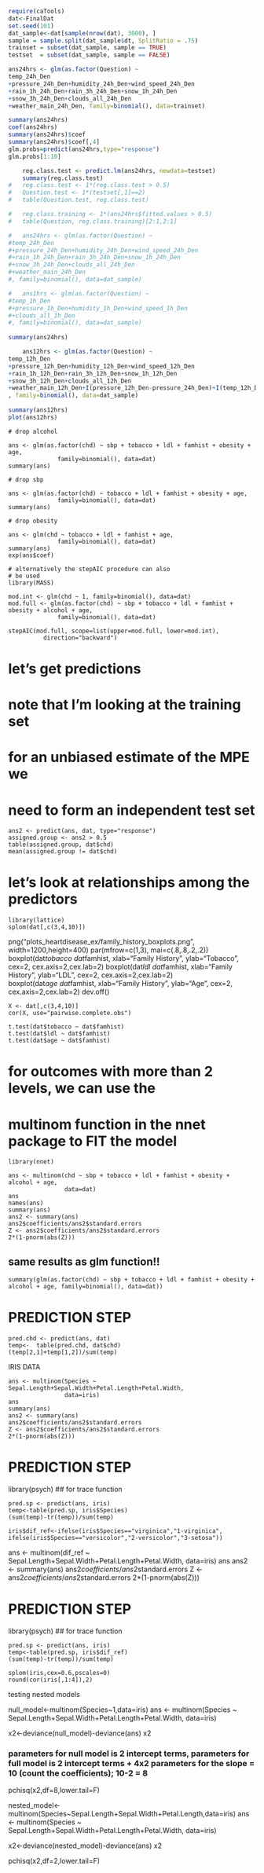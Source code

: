 ```r
require(caTools)
dat<-FinalDat
set.seed(101) 
dat_sample<-dat[sample(nrow(dat), 3000), ]
sample = sample.split(dat_sample$dt, SplitRatio = .75)
trainset = subset(dat_sample, sample == TRUE)
testset  = subset(dat_sample, sample == FALSE)

ans24hrs <- glm(as.factor(Question) ~
temp_24h_Den
+pressure_24h_Den+humidity_24h_Den+wind_speed_24h_Den
+rain_1h_24h_Den+rain_3h_24h_Den+snow_1h_24h_Den
+snow_3h_24h_Den+clouds_all_24h_Den
+weather_main_24h_Den, family=binomial(), data=trainset)

summary(ans24hrs)
coef(ans24hrs)
summary(ans24hrs)$coef
summary(ans24hrs)$coef[,4]
glm.probs=predict(ans24hrs,type="response")
glm.probs[1:10]

	reg.class.test <- predict.lm(ans24hrs, newdata=testset)
	summary(reg.class.test)
#	reg.class.test <- 1*(reg.class.test > 0.5)
#	Question.test <- 1*(testset[,1]==2)
#	table(Question.test, reg.class.test)

#	reg.class.training <- 1*(ans24hrs$fitted.values > 0.5)
#	table(Question, reg.class.training)[2:1,2:1]

#	ans24hrs <- glm(as.factor(Question) ~
#temp_24h_Den
#+pressure_24h_Den+humidity_24h_Den+wind_speed_24h_Den
#+rain_1h_24h_Den+rain_3h_24h_Den+snow_1h_24h_Den
#+snow_3h_24h_Den+clouds_all_24h_Den
#+weather_main_24h_Den
#, family=binomial(), data=dat_sample)

#	ans1hrs <- glm(as.factor(Question) ~
#temp_1h_Den
#+pressure_1h_Den+humidity_1h_Den+wind_speed_1h_Den
#+clouds_all_1h_Den
#, family=binomial(), data=dat_sample)
	
summary(ans24hrs)
```

```r
	ans12hrs <- glm(as.factor(Question) ~
temp_12h_Den
+pressure_12h_Den+humidity_12h_Den+wind_speed_12h_Den
+rain_1h_12h_Den+rain_3h_12h_Den+snow_1h_12h_Den
+snow_3h_12h_Den+clouds_all_12h_Den
+weather_main_12h_Den+I(pressure_12h_Den-pressure_24h_Den)+I(temp_12h_Den-temp_24h_Den)
, family=binomial(), data=dat_sample)
	
summary(ans12hrs)
plot(ans12hrs)
```


	# drop alcohol

	ans <- glm(as.factor(chd) ~ sbp + tobacco + ldl + famhist + obesity + age, 
                  family=binomial(), data=dat)
	summary(ans)

	# drop sbp

	ans <- glm(as.factor(chd) ~ tobacco + ldl + famhist + obesity + age, 
                  family=binomial(), data=dat)
	summary(ans)

	# drop obesity

	ans <- glm(chd ~ tobacco + ldl + famhist + age, 
                  family=binomial(), data=dat)
	summary(ans)
	exp(ans$coef)

	# alternatively the stepAIC procedure can also 
	# be used
	library(MASS)

	mod.int <- glm(chd ~ 1, family=binomial(), data=dat)
	mod.full <- glm(as.factor(chd) ~ sbp + tobacco + ldl + famhist + obesity + alcohol + age, 
                  family=binomial(), data=dat)

	stepAIC(mod.full, scope=list(upper=mod.full, lower=mod.int),
              direction="backward")

# let's get predictions
# note that I'm looking at the training set
# for an unbiased estimate of the MPE we
# need to form an independent test set

	ans2 <- predict(ans, dat, type="response")
	assigned.group <- ans2 > 0.5
	table(assigned.group, dat$chd)
	mean(assigned.group != dat$chd)

# let's look at relationships among the predictors

	library(lattice)
	splom(dat[,c(3,4,10)])

png("plots_heartdisease_ex/family_history_boxplots.png", width=1200,height=400)
	par(mfrow=c(1,3), mai=c(.8,.8,.2,.2))
	boxplot(dat$tobacco ~ dat$famhist, xlab="Family History", ylab="Tobacco", cex=2, cex.axis=2,cex.lab=2)
	boxplot(dat$ldl ~ dat$famhist, xlab="Family History", ylab="LDL", cex=2, cex.axis=2,cex.lab=2)
	boxplot(dat$age ~ dat$famhist, xlab="Family History", ylab="Age", cex=2, cex.axis=2,cex.lab=2)
dev.off()

	X <- dat[,c(3,4,10)]
	cor(X, use="pairwise.complete.obs")
	
	t.test(dat$tobacco ~ dat$famhist)
	t.test(dat$ldl ~ dat$famhist)
	t.test(dat$age ~ dat$famhist)


# for outcomes with more than 2 levels, we can use the
# multinom function in the nnet package to FIT the model

	library(nnet)

	ans <- multinom(chd ~ sbp + tobacco + ldl + famhist + obesity + alcohol + age, 
                    data=dat)
	ans
	names(ans)
	summary(ans)
	ans2 <- summary(ans)
	ans2$coefficients/ans2$standard.errors
	Z <- ans2$coefficients/ans2$standard.errors
	2*(1-pnorm(abs(Z)))
	
## same results as glm function!!###	
	summary(glm(as.factor(chd) ~ sbp + tobacco + ldl + famhist + obesity + alcohol + age, family=binomial(), data=dat))

# PREDICTION STEP

	pred.chd <- predict(ans, dat)
	temp<-	table(pred.chd, dat$chd)
	(temp[2,1]+temp[1,2])/sum(temp)


###############################  IRIS DATA  ##########################################

#############	
	ans <- multinom(Species ~ Sepal.Length+Sepal.Width+Petal.Length+Petal.Width,
                    data=iris)
	ans
	summary(ans)
	ans2 <- summary(ans)
	ans2$coefficients/ans2$standard.errors
	Z <- ans2$coefficients/ans2$standard.errors
	2*(1-pnorm(abs(Z)))

# PREDICTION STEP
library(psych)  ## for trace function

	pred.sp <- predict(ans, iris)
	temp<-table(pred.sp, iris$Species)
	(sum(temp)-tr(temp))/sum(temp)

########	
	iris$dif_ref<-ifelse(iris$Species=="virginica","1-virginica", ifelse(iris$Species=="versicolor","2-versicolor","3-setosa"))
ans <- multinom(dif_ref ~ Sepal.Length+Sepal.Width+Petal.Length+Petal.Width,
                    data=iris)
	ans
	ans2 <- summary(ans)
	ans2$coefficients/ans2$standard.errors
	Z <- ans2$coefficients/ans2$standard.errors
	2*(1-pnorm(abs(Z)))
	
# PREDICTION STEP
library(psych)  ## for trace function

	pred.sp <- predict(ans, iris)
	temp<-table(pred.sp, iris$dif_ref)
	(sum(temp)-tr(temp))/sum(temp)

	splom(iris,cex=0.6,pscales=0)
	round(cor(iris[,1:4]),2)


##############  testing nested models  ##############
null_model<-multinom(Species~1,data=iris)
ans <- multinom(Species ~ Sepal.Length+Sepal.Width+Petal.Length+Petal.Width,
                    data=iris)

x2<-deviance(null_model)-deviance(ans)
x2

### parameters for null model is 2 intercept terms, parameters for full model is 2 intercept terms + 4x2 parameters for the slope = 10 (count the coefficients); 10-2 = 8 
pchisq(x2,df=8,lower.tail=F)


nested_model<-multinom(Species~Sepal.Length+Sepal.Width+Petal.Length,data=iris)
ans <- multinom(Species ~ Sepal.Length+Sepal.Width+Petal.Length+Petal.Width,
                    data=iris)

x2<-deviance(nested_model)-deviance(ans)
x2

pchisq(x2,df=2,lower.tail=F)


